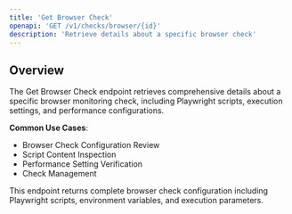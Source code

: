 ```yaml
---
title: 'Get Browser Check'
openapi: 'GET /v1/checks/browser/{id}'
description: 'Retrieve details about a specific browser check'
---
```


## Overview

The Get Browser Check endpoint retrieves comprehensive details about a specific browser monitoring check, including Playwright scripts, execution settings, and performance configurations.

**Common Use Cases**:
- Browser Check Configuration Review
- Script Content Inspection
- Performance Setting Verification
- Check Management

<Note>
This endpoint returns complete browser check configuration including Playwright scripts, environment variables, and execution parameters.
</Note>